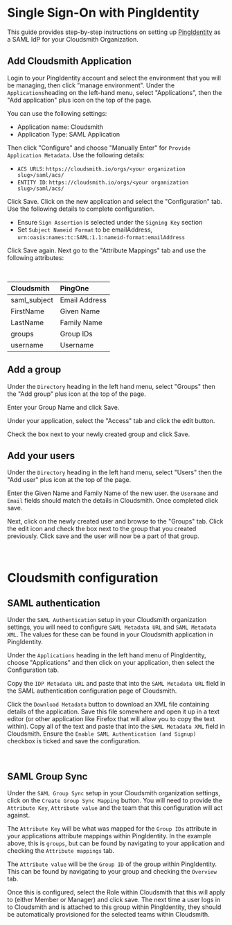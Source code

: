 
# Single Sign-On with PingIdentity

This guide provides step-by-step instructions on setting up [PingIdentity](https://www.pingidentity.com/) as a SAML IdP for your Cloudsmith Organization.

## Add Cloudsmith Application

Login to your PingIdentity account and select the environment that you will be managing, then click "manage environment". Under the `Applications`heading on the left-hand menu, select "Applications", then the "Add application" plus icon on the top of the page.

<BlockImage src={img46c256b_image} alt=""></BlockImage>

You can use the following settings:

- Application name: Cloudsmith
- Application Type: SAML Application

Then click "Configure" and choose "Manually Enter" for `Provide Application Metadata`. Use the following details:

- `ACS URLS`:   `https://cloudsmith.io/orgs/<your organization slug>/saml/acs/`
- `ENTITY ID`: `https://cloudsmith.io/orgs/<your organization slug>/saml/acs/`

Click Save.  Click on the new application and select the "Configuration" tab. Use the following details to complete configuration.

- Ensure `Sign Assertion` is selected under the `Signing Key` section
- Set `Subject Nameid Format` to be emailAddress, `urn:oasis:names:tc:SAML:1.1:nameid-format:emailAddress`

Click Save again. Next go to the "Attribute Mappings" tab and use the following attributes:

<BlockImage src={img7b732ce_image} alt=""></BlockImage>

<br />

| Cloudsmith   | PingOne       |
| :----------- | :------------ |
| saml_subject | Email Address |
| FirstName    | Given Name    |
| LastName     | Family Name   |
| groups       | Group IDs     |
| username     | Username      |

## Add a group

Under the `Directory` heading in the left hand menu, select "Groups" then the "Add group" plus icon at the top of the page.

<BlockImage src={img3ee4f20_image} alt=""></BlockImage>

Enter your Group Name and click Save.

Under your application, select the "Access" tab and click the edit button.

<BlockImage src={img369108b_image} alt=""></BlockImage>

Check the box next to your newly created group and click Save.

## Add your users

Under the `Directory` heading in the left hand menu, select "Users" then the "Add user" plus icon at the top of the page.

<BlockImage src={imgcd3fbde_image} alt=""></BlockImage>

Enter the Given Name and Family Name of the new user. the `Username` and `Email` fields should match the details in Cloudsmith. Once completed click save.

Next, click on the newly created user and browse to the "Groups" tab. Click the edit icon and check the box next to the group that you created previously. Click save and the user will now be a part of that group.

<BlockImage src={imgf51a2c5_image} alt=""></BlockImage>

<br />

# Cloudsmith configuration

## SAML authentication

Under the `SAML Authentication` setup in your Cloudsmith organization settings, you will need to configure `SAML Metadata URL` and `SAML Metadata XML`. The values for these can be found in your Cloudsmith application in PingIdentity.

Under the `Applications` heading in the left hand menu of PingIdentity, choose "Applications" and then click on your application, then select the Configuration tab.

<BlockImage src={img9d8334a_image} alt=""></BlockImage>

Copy the `IDP Metadata URL` and paste that into the `SAML Metadata URL` field in the SAML authentication configuration page of Cloudsmith.

Click the `Download Metadata` button to download an XML file containing details of the application. Save this file somewhere and open it up in a text editor (or other application like Firefox that will allow you to copy the text within). Copy all of the text and paste that into the `SAML Metadata XML` field in Cloudsmith. Ensure the `Enable SAML Authentication (and Signup)` checkbox is ticked and save the configuration.

<BlockImage src={imga994b78_image} alt=""></BlockImage>

<br />

## SAML Group Sync

Under the `SAML Group Sync` setup in your Cloudsmith organization settings, click on the `Create Group Sync Mapping` button. You will need to provide the `Attribute Key`, `Attribute value` and the team that this configuration will act against.

The `Attribute Key` will be what was mapped for the `Group IDs` attribute in your applications attribute mappings within PingIdentity. In the example above, this is `groups`, but can be found by navigating to your application and checking the `Attribute mappings` tab.

The `Attribute value` will be the `Group ID` of the group within PingIdentity. This can be found by navigating to your group and checking the `Overview` tab.

<BlockImage src={img037b994_image} alt=""></BlockImage>

Once this is configured, select the Role within Cloudsmith that this will apply to (either Member or Manager) and click save. The next time a user logs in to Cloudsmith and is attached to this group within PingIdentity, they should be automatically provisioned for the selected teams within Cloudsmith.
